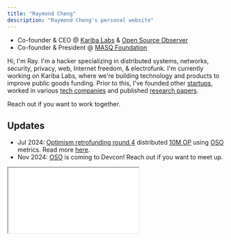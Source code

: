 ```yaml
---
title: "Raymond Cheng"
description: "Raymond Cheng's personal website"
---
```


<PlasmicRootProvider loader={PLASMIC}>
  <Homepage />
</PlasmicRootProvider>

- Co-founder & CEO @ [Kariba Labs](https://www.karibalabs.co/) & [Open Source Observer](https://www.opensource.observer/)
- Co-founder & President @ [MASQ Foundation](https://www.masq.foundation)

Hi, I'm Ray. I'm a hacker specializing in distributed systems, networks, security, privacy, web, Internet freedom, & electrofunk.
I'm currently working on Kariba Labs, where we're building technology and products to improve public goods funding.
Prior to this, I've founded other [startups](https://www.crunchbase.com/person/raymond-cheng),
worked in various [tech companies](https://www.linkedin.com/in/ryscheng/)
and published [research papers](/about/publications/papers).

Reach out if you want to work together.

## Updates

- Jul 2024: [Optimism retrofunding round 4](https://retrofunding.optimism.io/) distributed [10M OP](https://x.com/Optimism/status/1813598352430313790) using [OSO](https://www.opensource.observer) metrics. Read more [here](https://docs.opensource.observer/blog/impact-metrics-rf4-deep-dive).
- Nov 2024: [OSO](https://www.opensource.observer/) is coming to Devcon! Reach out if you want to meet up.

<iframe
  src={"https://ryscheng.substack.com/embed"}
  width={400}
  height={120}
  style={{
    background: "white",
  }}
  scrolling={"no"}
/>
